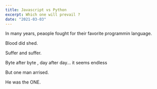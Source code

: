 ```yaml
---
title: Javascript vs Python
excerpt: Which one will prevail ?
date: "2021-03-03"
---
```


In many years, peaople fought for their favorite programmin language.

Blood did shed.

Suffer and suffer.

Byte after byte , day after day... it seems endless

But one man arrised.

He was the ONE.
